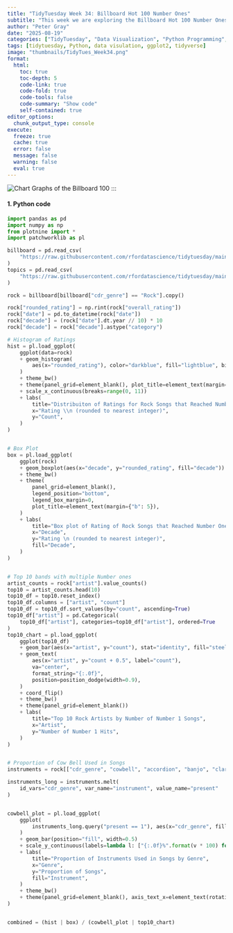 ```yaml
---
title: "TidyTuesday Week 34: Billboard Hot 100 Number Ones"
subtitle: "This week we are exploring the Billboard Hot 100 Number Ones Database. This workbook contains substantial data about every song to ever top the Billboard Hot 100 between August 4, 1958 and January 11, 2025."
author: "Peter Gray"
date: "2025-08-19" 
categories: ["TidyTuesday", "Data Visualization", "Python Programming", "2025"]
tags: [tidytuesday, Python, data visulation, ggplot2, tidyverse]
image: "thumbnails/TidyTues_Week34.png"
format:
  html:
    toc: true
    toc-depth: 5
    code-link: true
    code-fold: true
    code-tools: false
    code-summary: "Show code"
    self-contained: true
editor_options: 
  chunk_output_type: console
execute: 
  freeze: true                                                  
  cache: true                                                   
  error: false
  message: false
  warning: false
  eval: true
---
```


![Chart](thumbnails/TidyTues_Week34.png){#fig-singlechart}
Graphs of the Billboard 100
:::

#### 1. Python code

```python
import pandas as pd
import numpy as np
from plotnine import *
import patchworklib as pl

billboard = pd.read_csv(
    "https://raw.githubusercontent.com/rfordatascience/tidytuesday/main/data/2025/2025-08-26/billboard.csv"
)
topics = pd.read_csv(
    "https://raw.githubusercontent.com/rfordatascience/tidytuesday/main/data/2025/2025-08-26/topics.csv"
)

rock = billboard[billboard["cdr_genre"] == "Rock"].copy()

rock["rounded_rating"] = np.rint(rock["overall_rating"])
rock["date"] = pd.to_datetime(rock["date"])
rock["decade"] = (rock["date"].dt.year // 10) * 10
rock["decade"] = rock["decade"].astype("category")

# Histogram of Ratings
hist = pl.load_ggplot(
    ggplot(data=rock)
    + geom_histogram(
        aes(x="rounded_rating"), color="darkblue", fill="lightblue", bins=13
    )
    + theme_bw()
    + theme(panel_grid=element_blank(), plot_title=element_text(margin={"b": 5}))
    + scale_x_continuous(breaks=range(0, 11))
    + labs(
        title="Distribuiton of Ratings for Rock Songs that Reached Number One",
        x="Rating \\n (rounded to nearest integer)",
        y="Count",
    )
)


# Box Plot
box = pl.load_ggplot(
    ggplot(rock)
    + geom_boxplot(aes(x="decade", y="rounded_rating", fill="decade"))
    + theme_bw()
    + theme(
        panel_grid=element_blank(),
        legend_position="bottom",
        legend_box_margin=0,
        plot_title=element_text(margin={"b": 5}),
    )
    + labs(
        title="Box plot of Rating of Rock Songs that Reached Number One",
        x="Decade",
        y="Rating \n (rounded to nearest integer)",
        fill="Decade",
    )
)


# Top 10 bands with multiple Number ones
artist_counts = rock["artist"].value_counts()
top10 = artist_counts.head(10)
top10_df = top10.reset_index()
top10_df.columns = ["artist", "count"]
top10_df = top10_df.sort_values(by="count", ascending=True)
top10_df["artist"] = pd.Categorical(
    top10_df["artist"], categories=top10_df["artist"], ordered=True
)
top10_chart = pl.load_ggplot(
    ggplot(top10_df)
    + geom_bar(aes(x="artist", y="count"), stat="identity", fill="steelblue")
    + geom_text(
        aes(x="artist", y="count + 0.5", label="count"),
        va="center",
        format_string="{:.0f}",
        position=position_dodge(width=0.9),
    )
    + coord_flip()
    + theme_bw()
    + theme(panel_grid=element_blank())
    + labs(
        title="Top 10 Rock Artists by Number of Number 1 Songs",
        x="Artist",
        y="Number of Number 1 Hits",
    )
)


# Proportion of Cow Bell Used in Songs
instruments = rock[["cdr_genre", "cowbell", "accordion", "banjo", "clarinet"]].copy()

instruments_long = instruments.melt(
    id_vars="cdr_genre", var_name="instrument", value_name="present"
)


cowbell_plot = pl.load_ggplot(
    ggplot(
        instruments_long.query("present == 1"), aes(x="cdr_genre", fill="instrument")
    )
    + geom_bar(position="fill", width=0.5)
    + scale_y_continuous(labels=lambda l: ["{:.0f}%".format(v * 100) for v in l])
    + labs(
        title="Proportion of Instruments Used in Songs by Genre",
        x="Genre",
        y="Proportion of Songs",
        fill="Instrument",
    )
    + theme_bw()
    + theme(panel_grid=element_blank(), axis_text_x=element_text(rotation=45, hjust=1))
)


combined = (hist | box) / (cowbell_plot | top10_chart)



```
